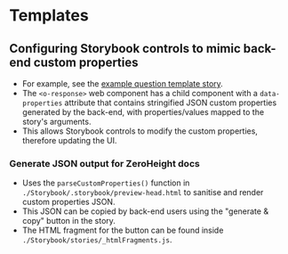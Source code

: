 
<Meta title="Templates" />

# Templates

## Configuring Storybook controls to mimic back-end custom properties
- For example, see the [example question template story](/story/templates-1-example-question-template--example).
- The `<o-response>` web component has a child component with a `data-properties` attribute that contains stringified JSON custom properties generated by the back-end, with properties/values mapped to the story's arguments.
- This allows Storybook controls to modify the custom properties, therefore updating the UI.

### Generate JSON output for ZeroHeight docs
- Uses the `parseCustomProperties()` function in `./Storybook/.storybook/preview-head.html` to sanitise and render custom properties JSON.
- This JSON can be copied by back-end users using the "generate & copy" button in the story.
- The HTML fragment for the button can be found inside `./Storybook/stories/_htmlFragments.js`.
